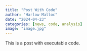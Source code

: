 ```yaml
---
title: "Post With Code"
author: "Harlow Malloc"
date: "2024-04-23"
categories: [news, code, analysis]
image: "image.jpg"
---
```


This is a post with executable code.
